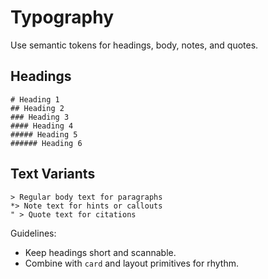 # Typography


Use semantic tokens for headings, body, notes, and quotes.

## Headings
<DslExample title="Headings" heightClassName="h-56">

```dsl
# Heading 1
## Heading 2
### Heading 3
#### Heading 4
##### Heading 5
###### Heading 6
```

</DslExample>

## Text Variants
<DslExample title="Text variants" heightClassName="h-40">

```dsl
> Regular body text for paragraphs
*> Note text for hints or callouts
" > Quote text for citations
```

</DslExample>

Guidelines:
- Keep headings short and scannable.
- Combine with `card` and layout primitives for rhythm.
